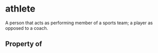 # athlete

A person that acts as performing member of a sports team; a player as opposed to a coach.

## Property of



